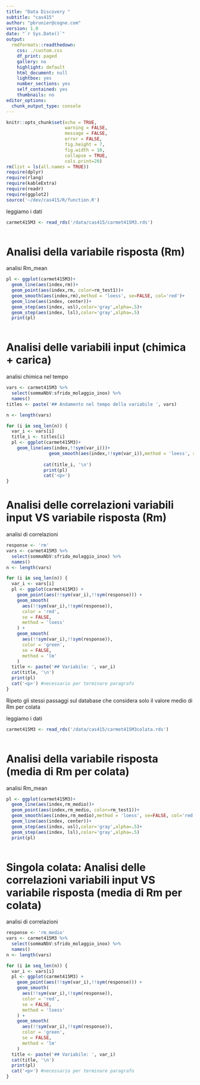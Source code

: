 ```yaml
---
title: "Data Discovery "
subtitle: "cas415"
author: "pbrunier@cogne.com"
version: 1.0 
date: "`r Sys.Date()`"
output:
  rmdformats::readthedown:
    css: ./custom.css
    df_print: paged
    gallery: no
    highlight: default
    html_document: null
    lightbox: yes
    number_sections: yes
    self_contained: yes
    thumbnails: no
editor_options:
  chunk_output_type: console
---
```


```r
knitr::opts_chunk$set(echo = TRUE,
                      warning = FALSE,
                      message = FALSE,
                      error = FALSE,
                      fig.height = 7,
                      fig.width = 10,
                      collapse = TRUE,
                      cols.print=20)
rm(list = ls(all.names = TRUE))
require(dplyr)
require(rlang)
require(kableExtra)
require(readr)
require(ggplot2)
source('~/dev/cas415/R/function.R')
```

leggiamo i dati 

```r
carmet415M3 <- read_rds('/data/cas415/carmet415M3.rds')
                       
```

# Analisi della variabile risposta (Rm)

analisi Rm_mean

```r
pl <- ggplot(carmet415M3)+
  geom_line(aes(index,rm))+
  geom_point(aes(index,rm, color=rm_test1))+
  geom_smooth(aes(index,rm),method = 'loess', se=FALSE, col='red')+
  geom_line(aes(index, center))+
  geom_step(aes(index, usl),color='gray',alpha=.5)+
  geom_step(aes(index, lsl),color='gray',alpha=.5)
  print(pl)
                       
```


# Analisi delle variabili input (chimica + carica)

analisi chimica nel tempo

```r
vars <- carmet415M3 %>%
  select(sommaNbV:sfrido_molaggio_inox) %>%
  names()
titles <- paste('## Andamento nel tempo della variabile ', vars)

n <- length(vars)

for (i in seq_len(n)) {
  var_i <- vars[i]
  title_i <- titles[i]
  pl <- ggplot(carmet415M3)+
    geom_line(aes(index,!!sym(var_i)))+
                geom_smooth(aes(index,!!sym(var_i)),method = 'loess', se=FALSE, col='red')
              
              cat(title_i, '\n')
              print(pl)
              cat('<p>')
}                     
```

# Analisi delle correlazioni variabili input VS variabile risposta (Rm)

analisi di correlazioni

```r
response <- 'rm'
vars <- carmet415M3 %>% 
  select(sommaNbV:sfrido_molaggio_inox) %>%
  names()
n <- length(vars)

for (i in seq_len(n)) {
  var_i <- vars[i]
  pl <- ggplot(carmet415M3) +
    geom_point(aes(!!sym(var_i),!!sym(response))) +
    geom_smooth(
      aes(!!sym(var_i),!!sym(response)),
      color = 'red',
      se = FALSE,
      method = 'loess'
    ) +
    geom_smooth(
      aes(!!sym(var_i),!!sym(response)),
      color = 'green',
      se = FALSE,
      method = 'lm'
    )
  title <- paste('## Variabile: ', var_i)
  cat(title, '\n')
  print(pl)
  cat('<p>') #necessario per terminare paragrafo
}
```




Ripeto gli stessi passaggi sul database che considera solo il valore medio di Rm per colata


leggiamo i dati 

```r
carmet415M3 <- read_rds('/data/cas415/carmet415M3colata.rds')
                       
```

# Analisi della variabile risposta (media di Rm per colata)

analisi Rm_mean

```r
pl <- ggplot(carmet415M3)+
  geom_line(aes(index,rm_medio))+
  geom_point(aes(index,rm_medio, color=rm_test1))+
  geom_smooth(aes(index,rm_medio),method = 'loess', se=FALSE, col='red')+
  geom_line(aes(index, center))+
  geom_step(aes(index, usl),color='gray',alpha=.5)+
  geom_step(aes(index, lsl),color='gray',alpha=.5)
  print(pl)
                       
```



# Singola colata: Analisi delle correlazioni variabili input VS variabile risposta (media di Rm per colata)

analisi di correlazioni

```r
response <- 'rm_medio'
vars <- carmet415M3 %>% 
  select(sommaNbV:sfrido_molaggio_inox) %>%
  names()
n <- length(vars)

for (i in seq_len(n)) {
  var_i <- vars[i]
  pl <- ggplot(carmet415M3) +
    geom_point(aes(!!sym(var_i),!!sym(response))) +
    geom_smooth(
      aes(!!sym(var_i),!!sym(response)),
      color = 'red',
      se = FALSE,
      method = 'loess'
    ) +
    geom_smooth(
      aes(!!sym(var_i),!!sym(response)),
      color = 'green',
      se = FALSE,
      method = 'lm'
    )
  title <- paste('## Variabile: ', var_i)
  cat(title, '\n')
  print(pl)
  cat('<p>') #necessario per terminare paragrafo
}
```



